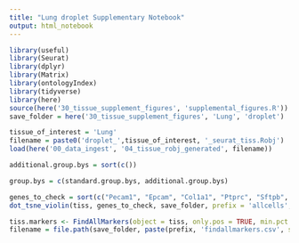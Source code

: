 ```yaml
---
title: "Lung droplet Supplementary Notebook"
output: html_notebook
---
```


```r
library(useful)
library(Seurat)
library(dplyr)
library(Matrix)
library(ontologyIndex)
library(tidyverse)
library(here)
source(here('30_tissue_supplement_figures', 'supplemental_figures.R'))
save_folder = here('30_tissue_supplement_figures', 'Lung', 'droplet')

tissue_of_interest = 'Lung'
filename = paste0('droplet_',tissue_of_interest, '_seurat_tiss.Robj')
load(here('00_data_ingest', '04_tissue_robj_generated', filename))

additional.group.bys = sort(c())

group.bys = c(standard.group.bys, additional.group.bys)

genes_to_check = sort(c("Pecam1", "Epcam", "Col1a1", "Ptprc", "Sftpb", "Foxj1", "Ager", "Scgb1a1", "Resp18", "Calca", "Scgb3a2", "Pdpn", "Wnt3a", "Krt5", "Cd8a", "Cd79a", "Klrb1c", "Cd3e", "Csf1r", "Ly6c2", "H2-Aa", "Marco", "Itgax", "Mrc1", "Cd24a", "Cd68", "Cx3cr1", "Cd14", "Itgam", "Cd14", "Cd19", "Ccr2", "Cd200r3"))
dot_tsne_violin(tiss, genes_to_check, save_folder, prefix = 'allcells', group.bys)
```


```r
tiss.markers <- FindAllMarkers(object = tiss, only.pos = TRUE, min.pct = 0.25, thresh.use = 0.25)
filename = file.path(save_folder, paste(prefix, 'findallmarkers.csv', sep='_'))
```

